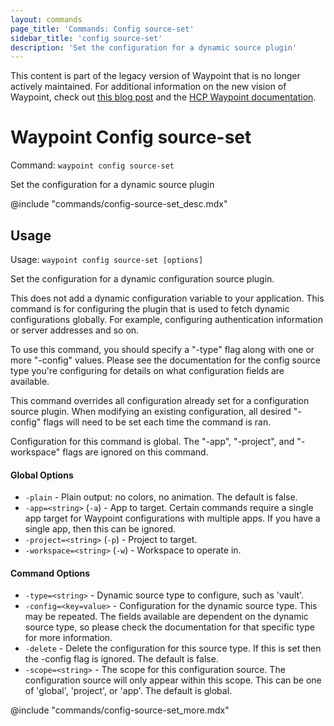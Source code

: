 ```yaml
---
layout: commands
page_title: 'Commands: Config source-set'
sidebar_title: 'config source-set'
description: 'Set the configuration for a dynamic source plugin'
---
```


<Warning>

This content is part of the legacy version of Waypoint that is no longer actively maintained. For additional information on the new vision of Waypoint, check out [this blog post](https://www.hashicorp.com/blog/a-new-vision-for-hcp-waypoint) and the [HCP Waypoint documentation](/hcp/docs/waypoint).

</Warning>

# Waypoint Config source-set

Command: `waypoint config source-set`

Set the configuration for a dynamic source plugin

@include "commands/config-source-set_desc.mdx"

## Usage

Usage: `waypoint config source-set [options]`

Set the configuration for a dynamic configuration source plugin.

This does not add a dynamic configuration variable to your application.
This command is for configuring the plugin that is used to fetch dynamic
configurations globally. For example, configuring authentication information
or server addresses and so on.

To use this command, you should specify a "-type" flag along with one or more
"-config" values. Please see the documentation for the config source type
you're configuring for details on what configuration fields are available.

This command overrides all configuration already set for a configuration
source plugin. When modifying an existing configuration, all desired
"-config" flags will need to be set each time the command is ran.

Configuration for this command is global. The "-app", "-project", and
"-workspace" flags are ignored on this command.

#### Global Options

- `-plain` - Plain output: no colors, no animation. The default is false.
- `-app=<string>` (`-a`) - App to target. Certain commands require a single app target for Waypoint configurations with multiple apps. If you have a single app, then this can be ignored.
- `-project=<string>` (`-p`) - Project to target.
- `-workspace=<string>` (`-w`) - Workspace to operate in.

#### Command Options

- `-type=<string>` - Dynamic source type to configure, such as 'vault'.
- `-config=<key=value>` - Configuration for the dynamic source type. This may be repeated. The fields available are dependent on the dynamic source type, so please check the documentation for that specific type for more information.
- `-delete` - Delete the configuration for this source type. If this is set then the -config flag is ignored. The default is false.
- `-scope=<string>` - The scope for this configuration source. The configuration source will only appear within this scope. This can be one of 'global', 'project', or 'app'. The default is global.

@include "commands/config-source-set_more.mdx"
